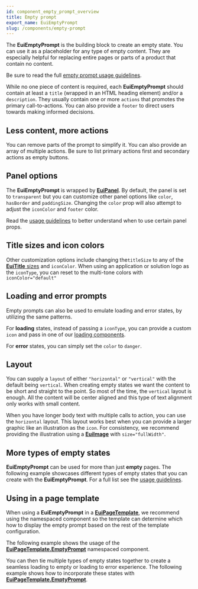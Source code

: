 ```yaml
---
id: component_empty_prompt_overview
title: Empty prompt
export_name: EuiEmptyPrompt
slug: /components/empty-prompt
---
```


The **EuiEmptyPrompt** is the building block to create an empty state. You can use it as a placeholder
for any type of empty content. They are especially helpful for replacing entire pages or parts of a product
that contain no content.

Be sure to read the full [empty prompt usage guidelines](#/guidelines/empty-prompt).

While no one piece of content is required, each **EuiEmptyPrompt** should contain at least
a `title` (wrapped in an HTML heading element) and/or a `description`. They usually contain one or more
`actions` that promotes the primary call-to-actions. You can also provide a `footer` to direct users
towards making informed decisions.

<!-- TODO: Add basic example -->

## Less content, more actions

You can remove parts of the prompt to simplify it. You can also provide an array of multiple actions.
Be sure to list primary actions first and secondary actions as empty buttons.

<!-- TODO: Add less content example -->

## Panel options

The **EuiEmptyPrompt** is wrapped by [**EuiPanel**](#/layout/panel). By default, the panel is set to `transparent`
but you can customize other panel options like `color`, `hasBorder` and `paddingSize`. Changing the `color` prop will
also attempt to adjust the `iconColor` and `footer` color.

Read the [usage guidelines](#/guidelines/empty-prompt) to better understand when to use certain panel props.

<!-- TODO: Add panel options example -->

## Title sizes and icon colors

Other customization options include changing the`titleSize` to any of the [**EuiTitle** sizes](#/display/title)
and `iconColor`. When using an application or solution logo as the `iconType`, you can reset to the multi-tone
colors with `iconColor="default"`

<!-- TODO: Add tile size and colors example -->

## Loading and error prompts

Empty prompts can also be used to emulate loading and error states, by utilizing the same patterns.

For **loading** states, instead of passing a `iconType`, you can provide a custom `icon`
and pass in one of our [loading components](#/display/loading).

<!-- TODO: Add loading state example -->

For **error** states, you can simply set the `color` to `danger`.

<!-- TODO: Add error state example -->

## Layout

You can supply a `layout` of either `"horizontal"` or `"vertical"` with the default being `vertical`.
When creating empty states we want the content to be short and straight to the point. So most of the time,
the `vertical` layout is enough. All the content will be center aligned and this type of text alignment
only works with small content.

When you have longer body text with multiple calls to action, you can use the `horizontal` layout.
This layout works best when you can provide a larger graphic like an illustration as the `icon`. For consistency,
we recommend providing the illustration using a [**EuiImage**](#/display/image) with `size="fullWidth"`.

<!-- TODO: Add layout example -->

## More types of empty states

**EuiEmptyPrompt** can be used for more than just **empty** pages. The following example showcases different types
of empty states that you can create with the **EuiEmptyPrompt**.
For a full list see the [usage guidelines](#/guidelines/empty-prompt).

<!-- TODO: Add more examples -->

## Using in a page template

When using a **EuiEmptyPrompt** in a [**EuiPageTemplate**](#/templates/page-template),
we recommend using the namespaced component so the template can determine which how to display the empty prompt based
on the rest of the template configuration.

The following example shows the usage
of the [**EuiPageTemplate.EmptyPrompt**](#/templates/page-template#empty-pages-or-content) namespaced component.

<!-- TODO: Add using in a page template example -->

You can then tie multiple types of empty states together to create a seamless loading to empty or loading
to error experience. The following example shows how to incorporate these states with
[**EuiPageTemplate.EmptyPrompt**](#/templates/page-template#empty-pages-or-content).

<!-- TODO: Add loading to empty state example -->
